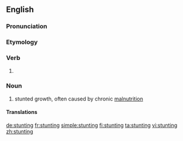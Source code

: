 ==English==
{{wikipedia|Stunted growth}}

===Pronunciation===
{{rfp|lang=en}}

===Etymology===
{{rfe|lang=en}}

===Verb===
{{head|en|present participle}}

# {{present participle of|stunt|lang=en|nocat=1}}

===Noun===
{{en-noun|-}}

# {{context|medicine|lang=en}} stunted growth, often caused by chronic [[malnutrition]]

====Translations====
{{trans-top|chronic malnutrition}}
{{trans-mid}}
{{trans-bottom}}

[[de:stunting]]
[[fr:stunting]]
[[simple:stunting]]
[[fi:stunting]]
[[ta:stunting]]
[[vi:stunting]]
[[zh:stunting]]